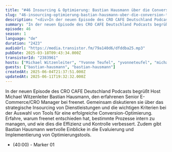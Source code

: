 ```yaml
---
title: "#46 Insourcing & Optimierung: Bastian Hausmann über die Conversion-Taktik von freenet"
slug: "46-insourcing-optimierung-bastian-hausmann-uber-die-conversion-taktik-von-freenet"
description: "<div>In der neuen Episode des CRO CAFE Deutschland Podcasts begrüßt Host Michael Witzenleiter Bastian Hausmann, den erfahrenen Senior E-Commerce/CRO Manager bei freenet. Gemeinsam diskutieren sie über das strategische Insourcing von Dienstleistungen und die wichtigen Kriterien bei der Auswahl von Tools für eine erfolgreiche Conversion-Optimierung. Erfahre, warum freenet entschieden hat, bestimmte Prozesse intern zu managen, und wie dies die Effizienz und Kontrolle verbessert. Zudem gibt Bastian Hausmann wertvolle Einblicke in die Evaluierung und Implementierung von Optimierungstools.&nbsp;</div><div><br></div>\n<ul><li>(40:00) - Marker 01</li>\n</ul>"
summary: "In der neuen Episode des CRO CAFE Deutschland Podcasts begrüßt Host Michael Witzenleiter Bastian Hausmann, den erfahrenen Senior E-Commerce/CRO Manager bei freenet. Gemeinsam diskutieren sie über das strategische Insourcing von Dienstleistungen und die wichtigen Kriterien bei der Auswahl von Tools für eine erfolgreiche Conversion-Optimierung. Erfahre, warum freenet entschieden hat, bestimmte Prozesse intern zu managen, und wie dies die Effizienz und Kontrolle verbessert. Zudem gibt Bastian Hausmann wertvolle Einblicke in die Evaluierung und Implementierung von Optimierungstools. \n40:00 - Marker 01"
episode: 46
season: 1
language: "de"
duration: "2423"
audioUrl: "https://media.transistor.fm/79a140d6/dfddba25.mp3"
pubDate: 2025-03-18T09:43:34.000Z
transistorId: "2383961"
hosts: ["Michael Witzenleiter", "Yvonne Teufel", "yvonneteufel", "michaelwitzenleiter"]
guests: ["bastian-hausmann", "bastian-hausmann"]
createdAt: 2025-06-04T21:37:51.000Z
updatedAt: 2025-06-11T19:32:32.000Z
---
```


In der neuen Episode des CRO CAFE Deutschland Podcasts begrüßt Host Michael Witzenleiter Bastian Hausmann, den erfahrenen Senior E-Commerce/CRO Manager bei freenet. Gemeinsam diskutieren sie über das strategische Insourcing von Dienstleistungen und die wichtigen Kriterien bei der Auswahl von Tools für eine erfolgreiche Conversion-Optimierung. Erfahre, warum freenet entschieden hat, bestimmte Prozesse intern zu managen, und wie dies die Effizienz und Kontrolle verbessert. Zudem gibt Bastian Hausmann wertvolle Einblicke in die Evaluierung und Implementierung von Optimierungstools. 

- (40:00) - Marker 01
